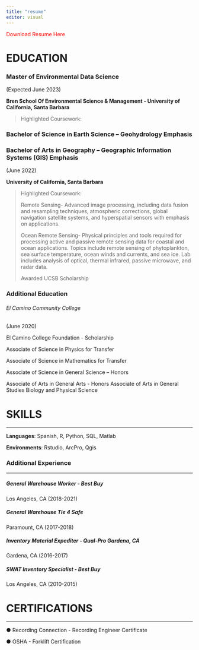 ```yaml
---
title: "resume"
editor: visual
---
```


[Download Resume Here]{style="color: red"}

# EDUCATION

### **Master of Environmental Data Science**

(Expected June 2023)

**Bren School Of Environmental Science & Management - University of California, Santa Barbara**

> Highlighted Coursework:

### **Bachelor of Science in Earth Science -- Geohydrology Emphasis**

### **Bachelor of Arts in Geography -- Geographic Information Systems (GIS) Emphasis**

(June 2022)

**University of California, Santa Barbara**

> Highlighted Coursework:
>
> Remote Sensing- Advanced image processing, including data fusion and resampling techniques, atmospheric corrections, global navigation satellite systems, and hyperspatial sensors with emphasis on applications.
>
> Ocean Remote Sensing- Physical principles and tools required for processing active and passive remote sensing data for coastal and ocean applications. Topics include remote sensing of phytoplankton, sea surface temperature, ocean winds and currents, and sea ice. Lab includes analysis of optical, thermal infrared, passive microwave, and radar data.
>
> Awarded UCSB Scholarship

### Additional Education

###### El Camino Community College

(June 2020)

El Camino College Foundation - Scholarship

Associate of Science in Physics for Transfer

Associate of Science in Mathematics for Transfer

Associate of Science in General Science -- Honors

Associate of Arts in General Arts - Honors Associate of Arts in General Studies Biology and Physical Science

# SKILLS

------------------------------------------------------------------------

**Languages**: Spanish, R, Python, SQL, Matlab

**Environments**: Rstudio, ArcPro, Qgis

### Additional Experience

------------------------------------------------------------------------

##### General Warehouse Worker - Best Buy

Los Angeles, CA (2018-2021)

##### General Warehouse Tie 4 Safe

Paramount, CA (2017-2018)

##### Inventory Material Expediter - Qual-Pro Gardena, CA

Gardena, CA (2016-2017)

##### SWAT Inventory Specialist - Best Buy

Los Angeles, CA (2010-2015)

# CERTIFICATIONS

------------------------------------------------------------------------

● Recording Connection - Recording Engineer Certificate

● OSHA - Forklift Certification
